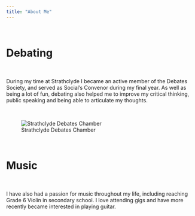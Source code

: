 ```yaml
---
title: "About Me"
---
```


&nbsp;
&nbsp;

# Debating

&nbsp;

During my time at Strathclyde I became an active member of the Debates Society, and served as Social's Convenor during my final year. As well as being a lot of fun, debating also helped me to improve my critical thinking, public speaking and being able to articulate my thoughts.

&nbsp;
&nbsp;

![Strathclyde Debates Chamber](images/Debates.jpg)

&nbsp;
&nbsp;


# Music

&nbsp;

I have also had a passion for music throughout my life, including reaching Grade 6 Violin in secondary school. I love attending gigs and have more recently became interested in playing guitar.


&nbsp;
&nbsp;
